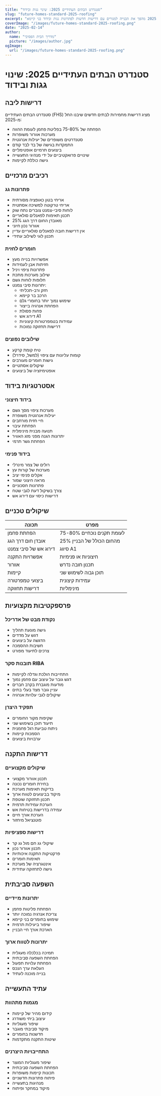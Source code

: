 ```yaml
---
title: "סטנדרט הבתים העתידיים 2025: שינוי גגות ובידוד"
slug: "future-homes-standard-2025-roofing"
excerpt: "גלה כיצד סטנדרט הבתים העתידיים 2025 מהפך את הבנייה למגורים עם דרישות חדשות לפתרונות גגות ובידוד בני קיימא."
coverImage: "/images/future-homes-standard-2025-roofing.png"
date: "2025-02-14"
author:
  name: "מדריך הבית הפסיבי"
  picture: "/images/author.jpg"
ogImage:
  url: "/images/future-homes-standard-2025-roofing.png"
---
```


# סטנדרט הבתים העתידיים 2025: שינוי גגות ובידוד

## דרישות ליבה

סטנדרט הבתים העתידיים (FHS) מציג דרישות מחמירות לבתים חדשים שיבנו החל מ-2025:

- הפחתה של 75-80% בפליטת פחמן לעומת ההווה
- מערכות אוורור משופרות
- סטנדרטים משופרים של יעילות אנרגטית
- התמקדות בגישה של בד לבד קודם
- ביצועים תרמיים אופטימליים
- שינויים פרואקטיביים על ידי מנהיגי התעשייה
- גישה כוללת לקיימות

## רכיבים מרכזיים

### פתרונות גג
- אריחי בטון כאופציה מסורתית
- אריחי טרקוטה למשיכה אסתטית
- לוחות סיבי-צמנט צוברים נתח שוק
- תכנון תאימות לפאנלים סולאריים
- 25% מאובדן החום דרך הגג
- אוורור נכון חיוני
- אין דרישות חובה לפאנלים סולאריים עדיין
- תכנון לוגי לשילוב עתידי

### חומרים לחזית
- אפשרויות בנייה מעץ
- חזיתות אבן לעמידות
- פתרונות ציפוי ויניל
- שילוב מערכות מתכת
- חלופות לוחות גשם
- יתרונות סיבי צמנט:
  - חזק ורב-תכליתי
  - הרכב בר קיימא
  - שימוש נמוך יותר בחומרי גלם
  - הפחתת אנרגיה בייצור
  - פחות פסולת
  - דירוג אש A1
  - עמידות בטמפרטורות קיצוניות
  - דרישות תחזוקה נמוכות

### שילובים נפוצים
- טיח קומת קרקע
- קומות עליונות עם ציפוי (למשל, סידרל)
- גישות חומרים מעורבים
- שיקולים אסתטיים
- אופטימיזציה של ביצועים

## אסטרטגיות בידוד

### בידוד חיצוני
- מערכות ציפוי מסך גשם
- יעילות אנרגטית משופרת
- חיי חזית מורחבים
- הפחתת עיבוי
- תנועה מבנית מינימלית
- יתרונות הגנה מפני מזג האוויר
- הפחתת גשר תרמי

### בידוד פנימי
- רולים של צמר מינרלי
- מערכות של קורות עץ
- אקלים פנימי יציב
- מראה חיצוני שמור
- פתרונות חסכוניים
- צורך בשיקול דעת לגבי שטח
- דרישות כיסוי עם דירוג אש

## שיקולים טכניים

| תכונה | מפרט |
|---------|--------------|
| הפחתת פחמן | 75-80% לעומת תקנים נוכחיים |
| אובדן חום דרך הגג | 25% מהחום הכולל של הבניין |
| דירוג אש של סיבי צמנט | סיווג A1 |
| אפשרויות התקנה | חיצוניות או פנימיות |
| אוורור | תכנון חובה נדרש |
| קיימות | תוכן גבוה לשימוש שני |
| ביצועי טמפרטורה | עמידות קיצונית |
| דרישות תחזוקה | מינימליות |

## פרספקטיבות מקצועיות

### נקודת מבט של אדריכל
- גישה מונעת תהליך
- דגש על מדדים
- הדגשה על ביצועים
- חשיבות ההסמכה
- צרכים לתיעוד מפורט

### תובנות סקר RIBA
- התחייבות הולכת וגדלה לקיימות
- דגש גובר על עיצוב עם פחמן נמוך
- מודעות מוגברת בקרב חברים
- עניין גובר מצד בעלי בתים
- שיקולים לגבי עלויות אנרגיה

### תפקיד היצרן
- שקיפות מקור החומרים
- תיעוד תוכן בשימוש שני
- ניתוח טביעת רגל פחמנית
- הסמכות קיימות
- ערבויות ביצועים

## דרישות התקנה

### שיקולים מקצועיים
- תכנון אוורור מקצועי
- בחירת חומרים נכונה
- בדיקות תאימות מערכת
- מיקוד בביצועים לטווח ארוך
- תכנון תחזוקה שוטפת
- הערכת עמידות תרמית
- עמידה בדרישות בטיחות אש
- הערכת אורך חיים
- פוטנציאל מיחזור

### דרישות ספציפיות
- שיקולי גג חם מול גג קר
- תכנון אוורור נכון
- פרקטיקות התקנה איכותיות
- תאימות חומרים
- אינטגרציה של מערכת
- גישה לתחזוקה עתידית

## השפעה סביבתית

### יתרונות מיידיים
- הפחתת פליטות פחמן
- צריכת אנרגיה נמוכה יותר
- שימוש בחומרים בני קיימא
- שיפור ביעילות תרמית
- הארכת אורך חיי הבניין

### יתרונות לטווח ארוך
- תמיכה בכלכלה מעגלית
- הפחתת השפעה סביבתית
- הפחתת עלויות תפעול
- העלאת ערך הנכס
- בנייה מוכנה לעתיד

## עתיד התעשייה

### מגמות מתהוות
- קידום מהיר של קיימות
- עיצוב ביתי משודרג
- שיפור מעגליות
- מיקוד סביבתי מוגבר
- חדשנות בחומרים
- שיטות התקנה מתקדמות

### התחייבויות היצרנים
- שיפור מעגליות המוצר
- הפחתת השפעה סביבתית
- תכונות קיימות משופרות
- פיתוח פתרונות חדשניים
- מנהיגות בתעשייה
- מיקוד במחקר ופיתוח